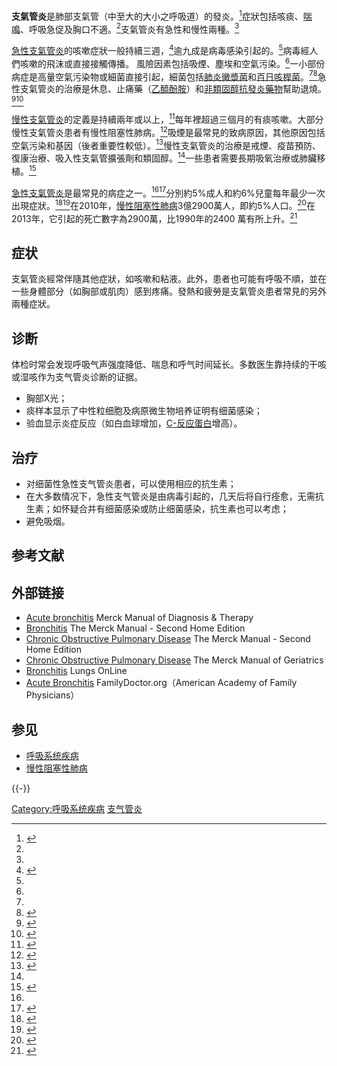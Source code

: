 {{Infobox disease
 | Name            = 支氣管炎
 | DiseasesDB      = 29135
 | Image           = Bronchitis.jpg
 | Caption         = 圖A展示了肺臟與氣管的位置。圖B為正常氣管的放大圖。圖C為氣管炎時的支氣管放大圖。
 | ICD10           = {{ICD10|J|20||j|20}}-{{ICD10|J|21||j|20}}, {{ICD10|J|42||j|40}}
 | ICD9            = {{ICD9|466}}, {{ICD9|491}}, {{ICD9|490}}
 | ICDO            = 
 | OMIM            = 
 | MedlinePlus     = 001087
 | eMedicineSubj   = article
 | eMedicineTopic  = 807035
 | eMedicine_mult  = {{eMedicine2|article|297108}}
 | MeshID          = D001991
 | MeshNumber      = I
|GeneReviewsName=|GeneReviewsName2=|GeneReviewsName3=|GeneReviewsName4=|GeneReviewsName5=|GeneReviewsName6=|GeneReviewsName7=}}{{medical}}
'''支氣管炎'''是肺部支氣管（中至大的大小之呼吸道）的發炎。<ref name=NIH2011Def>{{cite web|title=What Is Bronchitis?|url=http://www.nhlbi.nih.gov/health/health-topics/topics/brnchi|accessdate=1 April 2015|date=August 4, 2011|archive-date=2015-04-02|archive-url=https://web.archive.org/web/20150402153154/http://www.nhlbi.nih.gov/health/health-topics/topics/brnchi|dead-url=no}}</ref>症狀包括咳痰、[[喘鳴|喘鳴]]、呼吸急促及胸口不適。<ref name=NIH2011Def/>支氣管炎有急性和慢性兩種。<ref name=NIH2011Def/>

<!-- Acute bronchitis -->[[急性支氣管炎|急性支氣管炎]]的咳嗽症狀一般持續三週，<ref name="AFP2010">{{cite journal|last1=Albert|first1=RH|title=Diagnosis and treatment of acute bronchitis.|url=https://archive.org/details/sim_american-family-physician_2010-12-01_82_11/page/1345|journal=American family physician|date=1 December 2010|volume=82|issue=11|pages=1345-50|pmid=21121518}}</ref>逾九成是病毒感染引起的。<ref name="AFP2010" />病毒經人們咳嗽的飛沫或直接接觸傳播。<!-- <ref name=NIH2011Def/> --> 風險因素包括吸煙、塵埃和空氣污染。<ref name="NIH2011Def" />一小部份病症是高量空氣污染物或細菌直接引起，細菌包括[[肺炎黴漿菌|肺炎黴漿菌]]和[[百日咳杆菌|百日咳桿菌]]。<ref name="AFP2010" /><ref>{{cite web|title=What Causes Bronchitis?|url=http://www.nhlbi.nih.gov/health/health-topics/topics/brnchi/causes|accessdate=1 April 2015|date=August 4, 2011|archive-date=2015-04-02|archive-url=https://web.archive.org/web/20150402130114/http://www.nhlbi.nih.gov/health/health-topics/topics/brnchi/causes|dead-url=no}}</ref>急性支氣管炎的治療是休息、止痛藥（[[乙醯胺酚|乙醯酚胺]]）和[[非類固醇抗發炎藥物|非類固醇抗發炎藥物]]幫助退燒。<ref name="Tac2012">{{cite journal|last1=Tackett|first1=KL|last2=Atkins|first2=A|title=Evidence-based acute bronchitis therapy.|journal=Journal of pharmacy practice|date=December 2012|volume=25|issue=6|pages=586-90|pmid=23076965}}</ref><ref>{{cite web|title=How Is Bronchitis Treated?|url=http://www.nhlbi.nih.gov/health/health-topics/topics/brnchi/treatment|accessdate=1 April 2015|date=August 4, 2011|archive-date=2015-04-02|archive-url=https://web.archive.org/web/20150402113109/http://www.nhlbi.nih.gov/health/health-topics/topics/brnchi/treatment|dead-url=no}}</ref>

<!-- Chronic bronchitis -->[[慢性支氣管炎|慢性支氣管炎]]的定義是持續兩年或以上，<ref name="GOLD2013Chp2">{{cite book |last=Vestbo |first=Jørgen |title=Global Strategy for the Diagnosis, Management, and Prevention of Chronic Obstructive Pulmonary Disease |year=2013 |publisher=Global Initiative for Chronic Obstructive Lung Disease |pages=9–17 |chapter=Diagnosis and Assessment |chapterurl=http://www.goldcopd.org/uploads/users/files/GOLD_Report_2013_Feb20.pdf#26 |deadurl=yes |archiveurl=https://web.archive.org/web/20131004234113/http://www.goldcopd.org/uploads/users/files/GOLD_Report_2013_Feb20.pdf#26 |archivedate=2013-10-04 }}</ref>每年裡超過三個月的有痰咳嗽。大部分慢性支氣管炎患者有慢性阻塞性肺病。<ref name="Harr2012">{{cite book |first1=John J. |last1=Reilly |first2=Edwin K. |last2=Silverman |first3=Steven D. |last3=Shapiro |chapter=Chronic Obstructive Pulmonary Disease |pages=2151–9 |editor1-first=Dan |editor1-last=Longo |editor2-first=Anthony |editor2-last=Fauci |editor3-first=Dennis |editor3-last=Kasper |editor4-first=Stephen |editor4-last=Hauser |editor5-first=J. |editor5-last=Jameson |editor6-first=Joseph |editor6-last=Loscalzo |year=2011 |title=Harrison's Principles of Internal Medicine |edition=18th |publisher=McGraw Hill |isbn=978-0-07-174889-6}}</ref>吸煙是最常見的致病原因，其他原因包括空氣污染和基因（後者重要性較低）。<ref name="Lancet2012">{{cite journal |author=Decramer M, Janssens W, Miravitlles M |title=Chronic obstructive pulmonary disease |journal=Lancet |volume=379 |issue=9823 |pages=1341–51 |date=April 2012 |pmid=22314182 |doi=10.1016/S0140-6736(11)60968-9}}</ref>慢性支氣管炎的治療是戒煙、疫苗預防、復康治療、吸入性支氣管擴張劑和類固醇。<ref name="GOLD2007" />一些患者需要長期吸氧治療或肺臟移植。<ref name="GOLD2007">{{cite journal | author = Rabe KF, Hurd S, Anzueto A, Barnes PJ, Buist SA, Calverley P, Fukuchi Y, Jenkins C, Rodriguez-Roisin R, van Weel C, Zielinski J | title = Global strategy for the diagnosis, management, and prevention of chronic obstructive pulmonary disease: GOLD executive summary | journal = Am. J. Respir. Crit. Care Med. | volume = 176 | issue = 6 | pages = 532–55 | date = September 2007 | pmid = 17507545 | doi = 10.1164/rccm.200703-456SO | url = http://ajrccm.atsjournals.org/content/176/6/532.long | access-date = 2017-06-02 | archive-date = 2013-01-02 | archive-url = https://web.archive.org/web/20130102150149/http://ajrccm.atsjournals.org/content/176/6/532.long | dead-url = yes }}</ref>

<!-- Epidemiology -->[[急性支氣管炎|急性支氣管炎]]是最常見的病症之一。<ref name="Tac2012" /><ref name="Chest2006">{{cite journal|last1=Braman|first1=SS|title=Chronic cough due to acute bronchitis: ACCP evidence-based clinical practice guidelines.|journal=Chest|date=January 2006|volume=129|issue=1 Suppl|pages=95S-103S|pmid=16428698}}</ref>分別約5%成人和約6%兒童每年最少一次出現症狀。<ref name="Wen2006">{{cite journal|last1=Wenzel|first1=RP|last2=Fowler AA|first2=3rd|title=Clinical practice. Acute bronchitis.|journal=The New England journal of medicine|date=16 November 2006|volume=355|issue=20|pages=2125-30|pmid=17108344}}</ref><ref name="Flem2007">{{cite journal|last1=Fleming|first1=DM|last2=Elliot|first2=AJ|title=The management of acute bronchitis in children.|journal=Expert opinion on pharmacotherapy|date=March 2007|volume=8|issue=4|pages=415-26|pmid=17309336}}</ref>在2010年，[[慢性阻塞性肺病|慢性阻塞性肺病]]3億2900萬人，即約5%人口。<ref name="YLD2012">{{cite journal | author = Vos T, Flaxman AD, Naghavi M, Lozano R, Michaud C, Ezzati M, Shibuya K, Salomon JA, Abdalla S, Aboyans V | title = Years lived with disability (YLDs) for 1160 sequelae of 289 diseases and injuries 1990–2010: a systematic analysis for the Global Burden of Disease Study 2010 | journal = Lancet | volume = 380 | issue = 9859 | pages = 2163–96 |date=December 2012 | pmid = 23245607 | doi = 10.1016/S0140-6736(12)61729-2 |display-authors=etal}}</ref>在2013年，它引起的死亡數字為2900萬，比1990年的2400 萬有所上升。<ref name="GDB2013">{{cite journal|last1=GBD 2013 Mortality and Causes of Death|first1=Collaborators|title=Global, regional, and national age-sex specific all-cause and cause-specific mortality for 240 causes of death, 1990-2013: a systematic analysis for the Global Burden of Disease Study 2013.|journal=Lancet|date=17 December 2014|pmid=25530442|doi=10.1016/S0140-6736(14)61682-2}}</ref>

==症状 ==
支氣管炎經常伴隨其他症狀，如咳嗽和粘液。此外，患者也可能有呼吸不順，並在一些身體部分（如胸部或肌肉）感到疼痛。發熱和疲勞是支氣管炎患者常見的另外兩種症狀。

== 诊断 ==
体检时常会发现呼吸气声强度降低、喘息和呼气时间延长。多数医生靠持续的干咳或湿咳作为支气管炎诊断的证据。
* 胸部X光；
* 痰样本显示了中性粒细胞及病原微生物培养证明有细菌感染；
* 验血显示炎症反应（如白血球增加，[[C-反应蛋白|C-反应蛋白]]增高）。

== 治疗 ==
* 对细菌性急性支气管炎患者，可以使用相应的抗生素；
* 在大多数情况下，急性支气管炎是由病毒引起的，几天后将自行痊愈，无需抗生素；如怀疑合并有细菌感染或防止细菌感染，抗生素也可以考虑； 
* 避免吸烟。

== 参考文献 ==
<references/>

== 外部链接 ==
* [http://www.merck.com/mrkshared/mmanual/section6/chapter69/69a.jsp Acute bronchitis] {{Wayback|url=http://www.merck.com/mrkshared/mmanual/section6/chapter69/69a.jsp |date=20061021021049 }} Merck Manual of Diagnosis & Therapy
* [http://www.merck.com/mrkshared/mmanual_home2/sec04/ch041/ch041a.jsp Bronchitis] {{Wayback|url=http://www.merck.com/mrkshared/mmanual_home2/sec04/ch041/ch041a.jsp |date=20080830084940 }} The Merck Manual - Second Home Edition
* [http://www.merck.com/mrkshared/mmanual_home2/sec04/ch045/ch045a.jsp Chronic Obstructive Pulmonary Disease] {{Wayback|url=http://www.merck.com/mrkshared/mmanual_home2/sec04/ch045/ch045a.jsp |date=20081122134216 }} The Merck Manual - Second Home Edition
* [http://www.merck.com/mrkshared/mm_geriatrics/sec10/ch78.jsp Chronic Obstructive Pulmonary Disease] {{Wayback|url=http://www.merck.com/mrkshared/mm_geriatrics/sec10/ch78.jsp |date=20080905041046 }} The Merck Manual of Geriatrics
* [https://web.archive.org/web/20070328195551/http://www.lungsonline.com/bronchitis.html Bronchitis ] Lungs OnLine
* [https://web.archive.org/web/20070312172851/http://familydoctor.org/677.xml Acute Bronchitis] FamilyDoctor.org（American Academy of Family Physicians）

== 参见 ==
{{Portal box|医学}}
* [[呼吸系统疾病|呼吸系统疾病]]
* [[慢性阻塞性肺病|慢性阻塞性肺病]]

{{-}}
{{Respiratory pathology|state=expand}}
{{Inflammation}}
{{Authority control}}
[[Category:呼吸系统疾病|Category:呼吸系统疾病]]
[[Category:支气管炎|]]